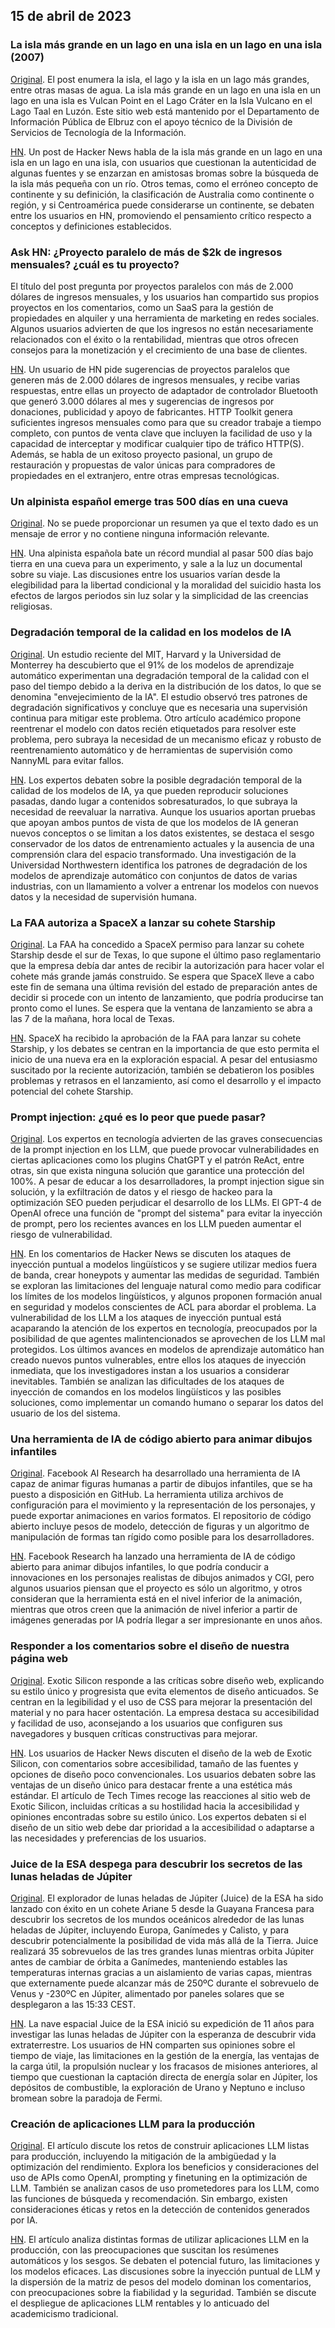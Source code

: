 

<CallToAction />

<Steps>

## 15 de abril de 2023

### La isla más grande en un lago en una isla en un lago en una isla (2007)

[Original](https://www.elbruz.org/special-projects/islands-and-lakes/).
El post enumera la isla, el lago y la isla en un lago más grandes, entre otras masas de agua. La isla más grande en un lago en una isla en un lago en una isla es Vulcan Point en el Lago Cráter en la Isla Vulcano en el Lago Taal en Luzón. Este sitio web está mantenido por el Departamento de Información Pública de Elbruz con el apoyo técnico de la División de Servicios de Tecnología de la Información.

[HN](http://news.ycombinator.com/item?id=35567026).
Un post de Hacker News habla de la isla más grande en un lago en una isla en un lago en una isla, con usuarios que cuestionan la autenticidad de algunas fuentes y se enzarzan en amistosas bromas sobre la búsqueda de la isla más pequeña con un río. Otros temas, como el erróneo concepto de continente y su definición, la clasificación de Australia como continente o región, y si Centroamérica puede considerarse un continente, se debaten entre los usuarios en HN, promoviendo el pensamiento crítico respecto a conceptos y definiciones establecidos.

### Ask HN: ¿Proyecto paralelo de más de $2k de ingresos mensuales? ¿cuál es tu proyecto?

El título del post pregunta por proyectos paralelos con más de 2.000 dólares de ingresos mensuales, y los usuarios han compartido sus propios proyectos en los comentarios, como un SaaS para la gestión de propiedades en alquiler y una herramienta de marketing en redes sociales. Algunos usuarios advierten de que los ingresos no están necesariamente relacionados con el éxito o la rentabilidad, mientras que otros ofrecen consejos para la monetización y el crecimiento de una base de clientes.

[HN](http://news.ycombinator.com/item?id=35567822).
Un usuario de HN pide sugerencias de proyectos paralelos que generen más de 2.000 dólares de ingresos mensuales, y recibe varias respuestas, entre ellas un proyecto de adaptador de controlador Bluetooth que generó 3.000 dólares al mes y sugerencias de ingresos por donaciones, publicidad y apoyo de fabricantes. HTTP Toolkit genera suficientes ingresos mensuales como para que su creador trabaje a tiempo completo, con puntos de venta clave que incluyen la facilidad de uso y la capacidad de interceptar y modificar cualquier tipo de tráfico HTTP(S). Además, se habla de un exitoso proyecto pasional, un grupo de restauración y propuestas de valor únicas para compradores de propiedades en el extranjero, entre otras empresas tecnológicas.

### Un alpinista español emerge tras 500 días en una cueva

[Original](https://www.cbc.ca/news/world/spain-cave-500-days-beatriz-flamini-1.6810428).
No se puede proporcionar un resumen ya que el texto dado es un mensaje de error y no contiene ninguna información relevante.

[HN](http://news.ycombinator.com/item?id=35571481).
Una alpinista española bate un récord mundial al pasar 500 días bajo tierra en una cueva para un experimento, y sale a la luz un documental sobre su viaje. Las discusiones entre los usuarios varían desde la elegibilidad para la libertad condicional y la moralidad del suicidio hasta los efectos de largos periodos sin luz solar y la simplicidad de las creencias religiosas.

### Degradación temporal de la calidad en los modelos de IA

[Original](https://www.nannyml.com/blog/91-of-ml-perfomance-degrade-in-time).
Un estudio reciente del MIT, Harvard y la Universidad de Monterrey ha descubierto que el 91% de los modelos de aprendizaje automático experimentan una degradación temporal de la calidad con el paso del tiempo debido a la deriva en la distribución de los datos, lo que se denomina "envejecimiento de la IA". El estudio observó tres patrones de degradación significativos y concluye que es necesaria una supervisión continua para mitigar este problema. Otro artículo académico propone reentrenar el modelo con datos recién etiquetados para resolver este problema, pero subraya la necesidad de un mecanismo eficaz y robusto de reentrenamiento automático y de herramientas de supervisión como NannyML para evitar fallos.

[HN](http://news.ycombinator.com/item?id=35566145).
Los expertos debaten sobre la posible degradación temporal de la calidad de los modelos de IA, ya que pueden reproducir soluciones pasadas, dando lugar a contenidos sobresaturados, lo que subraya la necesidad de reevaluar la narrativa. Aunque los usuarios aportan pruebas que apoyan ambos puntos de vista de que los modelos de IA generan nuevos conceptos o se limitan a los datos existentes, se destaca el sesgo conservador de los datos de entrenamiento actuales y la ausencia de una comprensión clara del espacio transformado. Una investigación de la Universidad Northwestern identifica los patrones de degradación de los modelos de aprendizaje automático con conjuntos de datos de varias industrias, con un llamamiento a volver a entrenar los modelos con nuevos datos y la necesidad de supervisión humana.

### La FAA autoriza a SpaceX a lanzar su cohete Starship

[Original](https://arstechnica.com/science/2023/04/green-light-go-spacex-receives-a-launch-license-from-the-faa-for-starship/).
La FAA ha concedido a SpaceX permiso para lanzar su cohete Starship desde el sur de Texas, lo que supone el último paso reglamentario que la empresa debía dar antes de recibir la autorización para hacer volar el cohete más grande jamás construido. Se espera que SpaceX lleve a cabo este fin de semana una última revisión del estado de preparación antes de decidir si procede con un intento de lanzamiento, que podría producirse tan pronto como el lunes. Se espera que la ventana de lanzamiento se abra a las 7 de la mañana, hora local de Texas.

[HN](http://news.ycombinator.com/item?id=35575298).
SpaceX ha recibido la aprobación de la FAA para lanzar su cohete Starship, y los debates se centran en la importancia de que esto permita el inicio de una nueva era en la exploración espacial. A pesar del entusiasmo suscitado por la reciente autorización, también se debatieron los posibles problemas y retrasos en el lanzamiento, así como el desarrollo y el impacto potencial del cohete Starship.

### Prompt injection: ¿qué es lo peor que puede pasar?

[Original](https://simonwillison.net/2023/Apr/14/worst-that-can-happen/).
Los expertos en tecnología advierten de las graves consecuencias de la prompt injection en los LLM, que puede provocar vulnerabilidades en ciertas aplicaciones como los plugins ChatGPT y el patrón ReAct, entre otras, sin que exista ninguna solución que garantice una protección del 100%. A pesar de educar a los desarrolladores, la prompt injection sigue sin solución, y la exfiltración de datos y el riesgo de hackeo para la optimización SEO pueden perjudicar el desarrollo de los LLMs. El GPT-4 de OpenAI ofrece una función de "prompt del sistema" para evitar la inyección de prompt, pero los recientes avances en los LLM pueden aumentar el riesgo de vulnerabilidad.

[HN](http://news.ycombinator.com/item?id=35572290).
En los comentarios de Hacker News se discuten los ataques de inyección puntual a modelos lingüísticos y se sugiere utilizar medios fuera de banda, crear honeypots y aumentar las medidas de seguridad. También se exploran las limitaciones del lenguaje natural como medio para codificar los límites de los modelos lingüísticos, y algunos proponen formación anual en seguridad y modelos conscientes de ACL para abordar el problema. La vulnerabilidad de los LLM a los ataques de inyección puntual está acaparando la atención de los expertos en tecnología, preocupados por la posibilidad de que agentes malintencionados se aprovechen de los LLM mal protegidos. Los últimos avances en modelos de aprendizaje automático han creado nuevos puntos vulnerables, entre ellos los ataques de inyección inmediata, que los investigadores instan a los usuarios a considerar inevitables. También se analizan las dificultades de los ataques de inyección de comandos en los modelos lingüísticos y las posibles soluciones, como implementar un comando humano o separar los datos del usuario de los del sistema.

### Una herramienta de IA de código abierto para animar dibujos infantiles

[Original](https://github.com/facebookresearch/AnimatedDrawings).
Facebook AI Research ha desarrollado una herramienta de IA capaz de animar figuras humanas a partir de dibujos infantiles, que se ha puesto a disposición en GitHub. La herramienta utiliza archivos de configuración para el movimiento y la representación de los personajes, y puede exportar animaciones en varios formatos. El repositorio de código abierto incluye pesos de modelo, detección de figuras y un algoritmo de manipulación de formas tan rígido como posible para los desarrolladores.

[HN](http://news.ycombinator.com/item?id=35565681).
Facebook Research ha lanzado una herramienta de IA de código abierto para animar dibujos infantiles, lo que podría conducir a innovaciones en los personajes realistas de dibujos animados y CGI, pero algunos usuarios piensan que el proyecto es sólo un algoritmo, y otros consideran que la herramienta está en el nivel inferior de la animación, mientras que otros creen que la animación de nivel inferior a partir de imágenes generadas por IA podría llegar a ser impresionante en unos años.

### Responder a los comentarios sobre el diseño de nuestra página web

[Original](https://research.exoticsilicon.com/articles/replying_to_comments).
Exotic Silicon responde a las críticas sobre diseño web, explicando su estilo único y progresista que evita elementos de diseño anticuados. Se centran en la legibilidad y el uso de CSS para mejorar la presentación del material y no para hacer ostentación. La empresa destaca su accesibilidad y facilidad de uso, aconsejando a los usuarios que configuren sus navegadores y busquen críticas constructivas para mejorar.

[HN](http://news.ycombinator.com/item?id=35567285).
Los usuarios de Hacker News discuten el diseño de la web de Exotic Silicon, con comentarios sobre accesibilidad, tamaño de las fuentes y opciones de diseño poco convencionales. Los usuarios debaten sobre las ventajas de un diseño único para destacar frente a una estética más estándar. El artículo de Tech Times recoge las reacciones al sitio web de Exotic Silicon, incluidas críticas a su hostilidad hacia la accesibilidad y opiniones encontradas sobre su estilo único. Los expertos debaten si el diseño de un sitio web debe dar prioridad a la accesibilidad o adaptarse a las necesidades y preferencias de los usuarios.

### Juice de la ESA despega para descubrir los secretos de las lunas heladas de Júpiter

[Original](https://www.esa.int/Science_Exploration/Space_Science/Juice/ESA_s_Juice_lifts_off_on_quest_to_discover_secrets_of_Jupiter_s_icy_moons).
El explorador de lunas heladas de Júpiter (Juice) de la ESA ha sido lanzado con éxito en un cohete Ariane 5 desde la Guayana Francesa para descubrir los secretos de los mundos oceánicos alrededor de las lunas heladas de Júpiter, incluyendo Europa, Ganímedes y Calisto, y para descubrir potencialmente la posibilidad de vida más allá de la Tierra. Juice realizará 35 sobrevuelos de las tres grandes lunas mientras orbita Júpiter antes de cambiar de órbita a Ganímedes, manteniendo estables las temperaturas internas gracias a un aislamiento de varias capas, mientras que externamente puede alcanzar más de 250ºC durante el sobrevuelo de Venus y -230ºC en Júpiter, alimentado por paneles solares que se desplegaron a las 15:33 CEST.

[HN](http://news.ycombinator.com/item?id=35574177).
La nave espacial Juice de la ESA inició su expedición de 11 años para investigar las lunas heladas de Júpiter con la esperanza de descubrir vida extraterrestre. Los usuarios de HN comparten sus opiniones sobre el tiempo de viaje, las limitaciones en la gestión de la energía, las ventajas de la carga útil, la propulsión nuclear y los fracasos de misiones anteriores, al tiempo que cuestionan la captación directa de energía solar en Júpiter, los depósitos de combustible, la exploración de Urano y Neptuno e incluso bromean sobre la paradoja de Fermi.

### Creación de aplicaciones LLM para la producción

[Original](https://huyenchip.com/2023/04/11/llm-engineering.html).
El artículo discute los retos de construir aplicaciones LLM listas para producción, incluyendo la mitigación de la ambigüedad y la optimización del rendimiento. Explora los beneficios y consideraciones del uso de APIs como OpenAI, prompting y finetuning en la optimización de LLM. También se analizan casos de uso prometedores para los LLM, como las funciones de búsqueda y recomendación. Sin embargo, existen consideraciones éticas y retos en la detección de contenidos generados por IA.

[HN](http://news.ycombinator.com/item?id=35565212).
El artículo analiza distintas formas de utilizar aplicaciones LLM en la producción, con las preocupaciones que suscitan los resúmenes automáticos y los sesgos. Se debaten el potencial futuro, las limitaciones y los modelos eficaces. Las discusiones sobre la inyección puntual de LLM y la dispersión de la matriz de pesos del modelo dominan los comentarios, con preocupaciones sobre la fiabilidad y la seguridad. También se discute el despliegue de aplicaciones LLM rentables y lo anticuado del academicismo tradicional.

</Steps>
